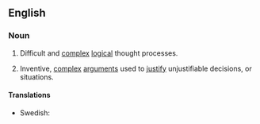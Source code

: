 ==English==
{{was wotd|2016|May|2}}

===Noun===
{{en-plural noun}}

# Difficult and [[complex]] [[logical]] thought processes.
#: {{ux|en|To cope with these '''mental gymnastics''' we apply various ways of simplifying and reducing the information.}}
# {{lb|en|pejorative}} Inventive, [[complex]] [[arguments]] used to [[justify]] unjustifiable decisions, or situations.
#: {{ux|en|People often perform '''mental gymnastics''' in order to blame anyone but themselves.}}

====Translations====
{{trans-top|difficult and complex logical thought processes}}
* Swedish: {{t|sv|hjärngymnastik}}
{{trans-mid}}	
{{trans-bottom}}
